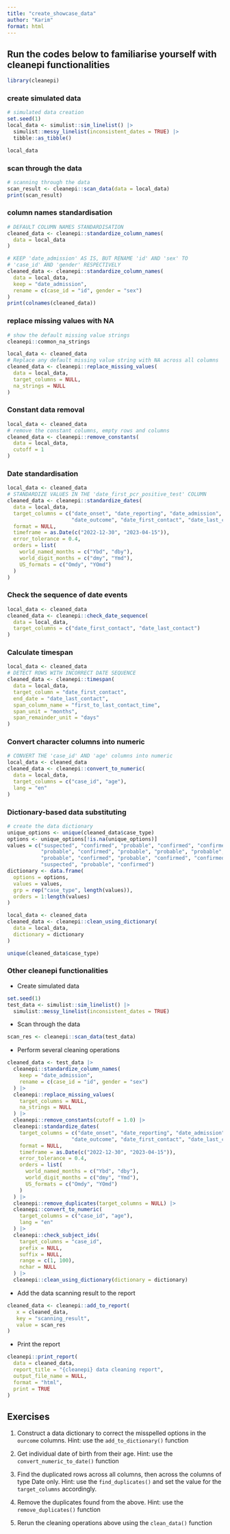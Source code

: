 ```yaml
---
title: "create_showcase_data"
author: "Karim"
format: html
---
```


## Run the codes below to familiarise yourself with cleanepi functionalities

```r
library(cleanepi)
```

### create simulated data

```r
# simulated data creation
set.seed(1)
local_data <- simulist::sim_linelist() |>
  simulist::messy_linelist(inconsistent_dates = TRUE) |>
  tibble::as_tibble()

local_data
```

### scan through the data

```r
# scanning through the data
scan_result <- cleanepi::scan_data(data = local_data)
print(scan_result)
```

### column names standardisation

```r
# DEFAULT COLUMN NAMES STANDARDISATION
cleaned_data <- cleanepi::standardize_column_names(
  data = local_data
)

# KEEP 'date_admission' AS IS, BUT RENAME 'id' AND 'sex' TO
# 'case_id' AND 'gender' RESPECTIVELY
cleaned_data <- cleanepi::standardize_column_names(
  data = local_data,
  keep = "date_admission",
  rename = c(case_id = "id", gender = "sex")
)
print(colnames(cleaned_data))
```

### replace missing values with NA

```r
# show the default missing value strings
cleanepi::common_na_strings
```

```r
local_data <- cleaned_data
# Replace any default missing value string with NA across all columns
cleaned_data <- cleanepi::replace_missing_values(
  data = local_data,
  target_columns = NULL,
  na_strings = NULL
)
```

### Constant data removal

```r
local_data <- cleaned_data
# remove the constant columns, empty rows and columns
cleaned_data <- cleanepi::remove_constants(
  data = local_data,
  cutoff = 1
)
```

### Date standardisation

```r
local_data <- cleaned_data
# STANDARDIZE VALUES IN THE 'date_first_pcr_positive_test' COLUMN
cleaned_data <- cleanepi::standardize_dates(
  data = local_data,
  target_columns = c("date_onset", "date_reporting", "date_admission",
                     "date_outcome", "date_first_contact", "date_last_contact"),
  format = NULL,
  timeframe = as.Date(c("2022-12-30", "2023-04-15")),
  error_tolerance = 0.4,
  orders = list(
    world_named_months = c("Ybd", "dby"),
    world_digit_months = c("dmy", "Ymd"),
    US_formats = c("Omdy", "YOmd")
  )
)
```

### Check the sequence of date events

```r
local_data <- cleaned_data
cleaned_data <- cleanepi::check_date_sequence(
  data = local_data,
  target_columns = c("date_first_contact", "date_last_contact")
)
```

### Calculate timespan {.scrollable}

```r
local_data <- cleaned_data
# DETECT ROWS WITH INCORRECT DATE SEQUENCE
cleaned_data <- cleanepi::timespan(
  data = local_data,
  target_column = "date_first_contact", 
  end_date = "date_last_contact",
  span_column_name = "first_to_last_contact_time",
  span_unit = "months",
  span_remainder_unit = "days"
)
```

### Convert character columns into numeric 

```r
# CONVERT THE 'case_id' AND 'age' columns into numeric
local_data <- cleaned_data
cleaned_data <- cleanepi::convert_to_numeric(
  data = local_data,
  target_columns = c("case_id", "age"),
  lang = "en"
)
```

### Dictionary-based data substituting

```r
# create the data dictionary
unique_options <- unique(cleaned_data$case_type)
options <- unique_options[!is.na(unique_options)]
values = c("suspected", "confirmed", "probable", "confirmed", "confirmed",
           "probable", "confirmed", "probable", "probable", "probable",
           "probable", "confirmed", "probable", "confirmed", "confirmed",
           "suspected", "probable", "confirmed")
dictionary <- data.frame(
  options = options,
  values = values,
  grp = rep("case_type", length(values)),
  orders = 1:length(values)
)

local_data <- cleaned_data
cleaned_data <- cleanepi::clean_using_dictionary(
  data = local_data,
  dictionary = dictionary
)

unique(cleaned_data$case_type)
```

### Other cleanepi functionalities {.scrollable}

* Create simulated data

```r
set.seed(1)
test_data <- simulist::sim_linelist() |>
  simulist::messy_linelist(inconsistent_dates = TRUE)
```

* Scan through the data

```r
scan_res <- cleanepi::scan_data(test_data)
```

* Perform several cleaning operations

```r
cleaned_data <- test_data |>
  cleanepi::standardize_column_names(
    keep = "date_admission",
    rename = c(case_id = "id", gender = "sex")
  ) |>
  cleanepi::replace_missing_values(
    target_columns = NULL,
    na_strings = NULL
  ) |>
  cleanepi::remove_constants(cutoff = 1.0) |>
  cleanepi::standardize_dates(
    target_columns = c("date_onset", "date_reporting", "date_admission",
                     "date_outcome", "date_first_contact", "date_last_contact"),
    format = NULL,
    timeframe = as.Date(c("2022-12-30", "2023-04-15")),
    error_tolerance = 0.4,
    orders = list(
      world_named_months = c("Ybd", "dby"),
      world_digit_months = c("dmy", "Ymd"),
      US_formats = c("Omdy", "YOmd")
    )
  ) |>
  cleanepi::remove_duplicates(target_columns = NULL) |>
  cleanepi::convert_to_numeric(
    target_columns = c("case_id", "age"),
    lang = "en"
  ) |>
  cleanepi::check_subject_ids(
    target_columns = "case_id",
    prefix = NULL,
    suffix = NULL,
    range = c(1, 100),
    nchar = NULL
  ) |>
  cleanepi::clean_using_dictionary(dictionary = dictionary)
```

* Add the data scanning result to the report

```r
cleaned_data <- cleanepi::add_to_report(
   x = cleaned_data,
   key = "scanning_result",
   value = scan_res
)
```

* Print the report

```r
cleanepi::print_report(
  data = cleaned_data,
  report_title = "{cleanepi} data cleaning report",
  output_file_name = NULL,
  format = "html",
  print = TRUE
)
```

## Exercises

1. Construct a data dictionary to correct the misspelled options in the `ourcome`
columns. Hint: use the `add_to_dictionary()` function

2. Get individual date of birth from their age. Hint: use the
`convert_numeric_to_date()` function

3. Find the duplicated rows across all columns, then across the columns of type
Date only. Hint: use the `find_duplicates()` and set the value for the
`target_columns` accordingly.

4. Remove the duplicates found from the above. Hint: use the `remove_duplicates()`
function

5. Rerun the cleaning operations above using the `clean_data()` function
